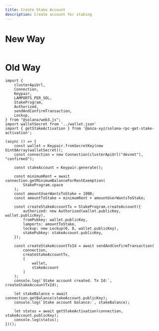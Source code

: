 ---
title: Create Stake Account
description: Create account for staking
---

# New Way

```tsx

```

# Old Way

```tsx
import {
    clusterApiUrl,
    Connection,
    Keypair,
    LAMPORTS_PER_SOL,
    StakeProgram,
    Authorized,
    sendAndConfirmTransaction,
    Lockup,
} from "@solana/web3.js";
import walletSecret from '../wallet.json'
import { getStakeActivation } from '@anza-xyz/solana-rpc-get-stake-activation';

(async () => {
    const wallet = Keypair.fromSecretKey(new Uint8Array(walletSecret));
    const connection = new Connection(clusterApiUrl("devnet"), "confirmed");

    const stakeAccount = Keypair.generate();

    const minimumRent = await connection.getMinimumBalanceForRentExemption(
        StakeProgram.space
    );
    const amountUserWantsToStake = 1000;
    const amountToStake = minimumRent + amountUserWantsToStake;

    const createStakeAccountTx = StakeProgram.createAccount({
        authorized: new Authorized(wallet.publicKey, wallet.publicKey),
        fromPubkey: wallet.publicKey,
        lamports: amountToStake,
        lockup: new Lockup(0, 0, wallet.publicKey),
        stakePubkey: stakeAccount.publicKey,
    });

    const createStakeAccountTxId = await sendAndConfirmTransaction(
        connection,
        createStakeAccountTx,
        [
            wallet,
            stakeAccount
        ]
    );
    console.log(`Stake account created. Tx Id:`, createStakeAccountTxId);

    let stakeBalance = await connection.getBalance(stakeAccount.publicKey);
    console.log(`Stake account balance:`, stakeBalance);

    let status = await getStakeActivation(connection, stakeAccount.publicKey);
    console.log(status);
})();

```
